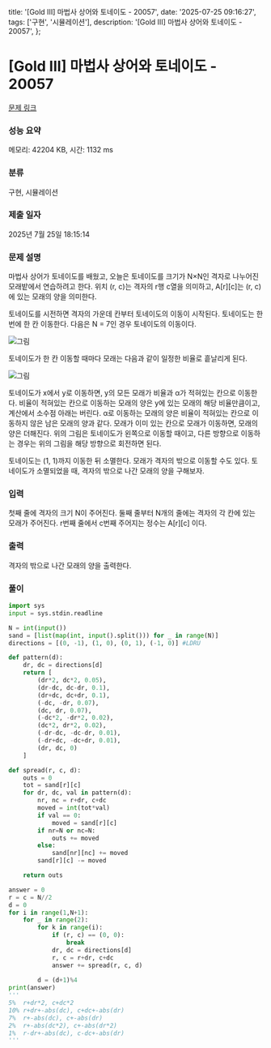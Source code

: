   title: '[Gold III] 마법사 상어와 토네이도 - 20057',
  date: '2025-07-25 09:16:27',
  tags: ['구현', '시뮬레이션'],
  description: '[Gold III] 마법사 상어와 토네이도 - 20057',
};

# [Gold III] 마법사 상어와 토네이도 - 20057 

[문제 링크](https://www.acmicpc.net/problem/20057) 

### 성능 요약

메모리: 42204 KB, 시간: 1132 ms

### 분류

구현, 시뮬레이션

### 제출 일자

2025년 7월 25일 18:15:14

### 문제 설명

마법사 상어가 토네이도를 배웠고, 오늘은 토네이도를 크기가 N×N인 격자로 나누어진 모래밭에서 연습하려고 한다. 위치 (r, c)는 격자의 r행 c열을 의미하고, A[r][c]는 (r, c)에 있는 모래의 양을 의미한다.

토네이도를 시전하면 격자의 가운데 칸부터 토네이도의 이동이 시작된다. 토네이도는 한 번에 한 칸 이동한다. 다음은 N = 7인 경우 토네이도의 이동이다.

![그림](https://upload.acmicpc.net/37e7aa13-0f2b-49d6-af68-e745537b1ea3/-/preview/)

토네이도가 한 칸 이동할 때마다 모래는 다음과 같이 일정한 비율로 흩날리게 된다.

![그림](https://upload.acmicpc.net/33b01ca0-4659-49f1-b126-8e042e17d3f1/-/preview/)

토네이도가 x에서 y로 이동하면, y의 모든 모래가 비율과 α가 적혀있는 칸으로 이동한다. 비율이 적혀있는 칸으로 이동하는 모래의 양은 y에 있는 모래의 해당 비율만큼이고, 계산에서 소수점 아래는 버린다. α로 이동하는 모래의 양은 비율이 적혀있는 칸으로 이동하지 않은 남은 모래의 양과 같다. 모래가 이미 있는 칸으로 모래가 이동하면, 모래의 양은 더해진다. 위의 그림은 토네이도가 왼쪽으로 이동할 때이고, 다른 방향으로 이동하는 경우는 위의 그림을 해당 방향으로 회전하면 된다.

토네이도는 (1, 1)까지 이동한 뒤 소멸한다. 모래가 격자의 밖으로 이동할 수도 있다. 토네이도가 소멸되었을 때, 격자의 밖으로 나간 모래의 양을 구해보자.

### 입력 

 첫째 줄에 격자의 크기 N이 주어진다. 둘째 줄부터 N개의 줄에는 격자의 각 칸에 있는 모래가 주어진다. r번째 줄에서 c번째 주어지는 정수는 A[r][c] 이다.

### 출력 

 격자의 밖으로 나간 모래의 양을 출력한다.

### 풀이
```python
import sys
input = sys.stdin.readline

N = int(input())
sand = [list(map(int, input().split())) for _ in range(N)]
directions = [(0, -1), (1, 0), (0, 1), (-1, 0)] #LDRU

def pattern(d):
    dr, dc = directions[d]
    return [
        (dr*2, dc*2, 0.05),
        (dr-dc, dc-dr, 0.1),
        (dr+dc, dc+dr, 0.1),
        (-dc, -dr, 0.07),
        (dc, dr, 0.07),
        (-dc*2, -dr*2, 0.02),
        (dc*2, dr*2, 0.02),
        (-dr-dc, -dc-dr, 0.01),
        (-dr+dc, -dc+dr, 0.01),
        (dr, dc, 0)
    ]

def spread(r, c, d):
    outs = 0
    tot = sand[r][c]
    for dr, dc, val in pattern(d):
        nr, nc = r+dr, c+dc
        moved = int(tot*val)
        if val == 0:
            moved = sand[r][c]
        if nr=N or nc=N:
            outs += moved
        else:
            sand[nr][nc] += moved
        sand[r][c] -= moved

    return outs

answer = 0
r = c = N//2
d = 0
for i in range(1,N+1):
    for _ in range(2):
        for k in range(i):
            if (r, c) == (0, 0):
                break
            dr, dc = directions[d]
            r, c = r+dr, c+dc
            answer += spread(r, c, d)
            
        d = (d+1)%4
print(answer)
'''
5%  r+dr*2, c+dc*2
10% r+dr+-abs(dc), c+dc+-abs(dr)
7%  r+-abs(dc), c+-abs(dr)
2%  r+-abs(dc*2), c+-abs(dr*2)
1%  r-dr+-abs(dc), c-dc+-abs(dr)
'''
```